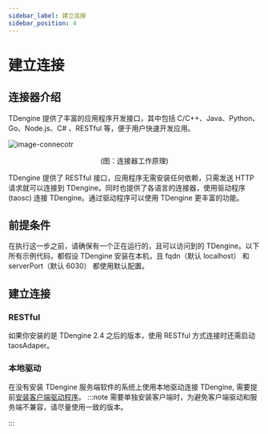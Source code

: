 ```yaml
---
sidebar_label: 建立连接
sidebar_position: 4
---
```


# 建立连接


## 连接器介绍

TDengine 提供了丰富的应用程序开发接口，其中包括 C/C++、Java、Python、Go、Node.js、C# 、RESTful 等，便于用户快速开发应用。

![image-connecotr](/img/connector.png)

<center>(图：连接器工作原理)</center>

TDengine 提供了 RESTful 接口，应用程序无需安装任何依赖，只需发送 HTTP 请求就可以连接到 TDengine。同时也提供了各语言的连接器，使用驱动程序 (taosc) 连接 TDengine。通过驱动程序可以使用 TDengine 更丰富的功能。

## 前提条件

在执行这一步之前，请确保有一个正在运行的，且可以访问到的 TDengine。以下所有示例代码，都假设 TDengine 安装在本机，且 fqdn（默认 localhost） 和 serverPort（默认 6030） 都使用默认配置。

## 建立连接

### RESTful

如果你安装的是 TDengine 2.4 之后的版本，使用 RESTful 方式连接时还需启动 taosAdaper。

<Tabs groupId="lang">
  <TabItem label="curl" value="">
    <ConnRest />
  </TabItem>
  <TabItem label="Java" value="java">
    <ConnJava />
  </TabItem>
  <TabItem label="Go" value="go">
    <ConnGo />
  </TabItem>
  <TabItem label="Rust" value="rust">
    <ConnRust />
  </TabItem>
  <TabItem label="Node.js" value="node">
    <ConnNode />
  </TabItem>
</Tabs>

### 本地驱动

在没有安装 TDengine 服务端软件的系统上使用本地驱动连接 TDengine, 需要提前[安装客户端驱动程序](/reference/connector/#安装客户端驱动)。
:::note
需要单独安装客户端时，为避免客户端驱动和服务端不兼容，请尽量使用一致的版本。

:::

<Tabs groupId="lang" defaultValue="java">
  <TabItem label="Java" value="java">
    <ConnJavaNative />
  </TabItem>
  <TabItem label="Python" value="Python">
    <ConnPythonNative />
  </TabItem>
  <TabItem label="Go" value="go">
    <ConnGoNative />
  </TabItem>
  <TabItem label="Rust" value="rust">
    <ConnRustNative />
  </TabItem>
  <TabItem label="Node.js" value="node">
    <ConnNodeNative />
  </TabItem>
  <TabItem label="C#" value="csharp">
    <ConnCSNative />
  </TabItem>
  <TabItem label="C" value="c">
    <ConnC />
  </TabItem>
</Tabs>
